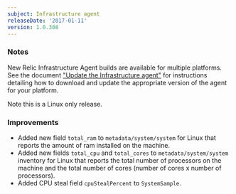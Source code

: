 ```yaml
---
subject: Infrastructure agent
releaseDate: '2017-01-11'
version: 1.0.308
---
```


### Notes

New Relic Infrastructure Agent builds are available for multiple platforms. See the document ["Update the Infrastructure agent"](https://docs.newrelic.com/docs/infrastructure/new-relic-infrastructure/installation/update-infrastructure-agent) for instructions detailing how to download and update the appropriate version of the agent for your platform.

Note this is a Linux only release.

### Improvements

* Added new field `total_ram` to `metadata/system/system` for Linux that reports the amount of ram installed on the machine.
* Added new fields `total_cpu` and `total_cores` to `metadata/system/system` inventory for Linux that reports the total number of processors on the machine and the total number of cores (number of cores x number of processors).
* Added CPU steal field `cpuStealPercent` to `SystemSample`.
